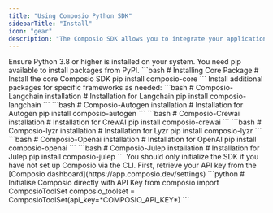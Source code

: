 ```yaml
---
title: "Using Composio Python SDK"
sidebarTitle: "Install"
icon: "gear"
description: "The Composio SDK allows you to integrate your applications with a variety of tools and services."
---
```


<Steps>
<Step title="Requirements">
  Ensure Python 3.8 or higher is installed on your system.
  You need pip available to install packages from PyPI.
</Step>
<Step title="Installation Steps">
  <CodeGroup>
  ```bash
  # Installing Core Package
  # Install the core Composio SDK
  pip install composio-core
  ```
  </CodeGroup>
  Install additional packages for specific frameworks as needed:
  <Tabs>
  <Tab title="Langchain">
    <CodeGroup>
      ```bash
      # Composio-Langchain installation
      # Installation for Langchain
      pip install composio-langchain
      ```
    </CodeGroup>
  </Tab>
  <Tab title="Autogen">
    <CodeGroup>
      ```bash
      # Composio-Autogen installation
      # Installation for Autogen
      pip install composio-autogen
      ```
    </CodeGroup>
  </Tab>
  <Tab title="CrewAI">
    <CodeGroup>
      ```bash
      # Composio-Crewai installation
      # Installation for CrewAI
      pip install composio-crewai
      ```
    </CodeGroup>
  </Tab>
  <Tab title="Lyzr">
    <CodeGroup>
      ```bash
      # Composio-lyzr installation
      # Installation for Lyzr
      pip install composio-lyzr
      ```
    </CodeGroup>
  </Tab>
  <Tab title="OpenAI">
    <CodeGroup>
      ```bash
      # Composio-Openai installation
      # Installation for OpenAI
      pip install composio-openai
      ```
    </CodeGroup>
  </Tab>
  <Tab title="Julep">
    <CodeGroup>
      ```bash
      # Composio-Julep installation
      # Installation for Julep
      pip install composio-julep
      ```
    </CodeGroup>
  </Tab>
  </Tabs>
</Step>

<Step title="Initializing the SDK">
<Warning>
    You should only initialize the SDK if you have not set up Composio via the CLI.
</Warning>
First, retrieve your API key from the [Composio dashboard](https://app.composio.dev/settings)
<CodeGroup>
     ```python
     # Initialise Composio directly with API Key
from composio import ComposioToolSet
composio_toolset = ComposioToolSet(api_key=*COMPOSIO_API_KEY*)
     ```
</CodeGroup>
</Step>

</Steps>